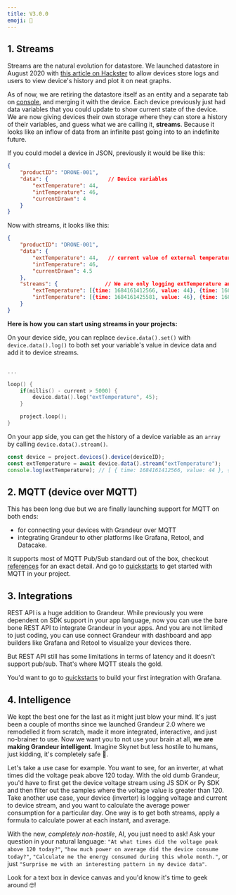 ```yaml
---
title: V3.0.0
emoji: 🚀
---
```


## 1. Streams

Streams are the natural evolution for datastore. We launched datastore in August 2020 with [this article on Hackster](https://www.hackster.io/grandeurdev/data-persistence-in-iot-with-grander-fd09ee) to allow devices store logs and users to view device's history and plot it on neat graphs.

As of now, we are retiring the datastore itself as an entity and a separate tab on [console](https://console.grandeur.dev), and merging it with the device. Each device previously just had data variables that you could update to show current state of the device. We are now giving devices their own storage where they can store a history of their variables, and guess what we are calling it, **streams**. Because it looks like an inflow of data from an infinite past going into to an indefinite future.

If you could model a device in JSON, previously it would be like this:

```json
{
    "productID": "DRONE-001",
    "data": {                   // Device variables
        "extTemperature": 44,
        "intTemperature": 46,
        "currentDrawn": 4
    }
}
```

Now with streams, it looks like this:

```json
{
    "productID": "DRONE-001",
    "data": {
        "extTemperature": 44,   // current value of external temperature
        "intTemperature": 46,
        "currentDrawn": 4.5
    },
    "streams": {               // We are only logging extTemperature and intTemperature in streams
        "extTemperature": [{time: 1684161412566, value: 44}, {time: 1684161413566, value: 45}, {time: 1684161414568, value: 45}, {time: 1684161415569, value: 45}, {time: 1684161416570, value: 45}, {time: 1684161417571, value: 44}, {time: 1684161418573, value: 44}, {time: 1684161419575, value: 43}, {time: 1684161420576, value: 43}, {time: 1684161421577, value: 43}, ...],
        "intTemperature": [{time: 1684161425581, value: 46}, {time: 1684161426582, value: 47}, {time: 1684161427583, value: 47}, {time: 1684161428497, value: 47}, {time: 1684161429498, value: 47}, {time: 1684161430499, value: 46}, {time: 1684161431500, value: 46}, {time: 1684161432501, value: 46}, {time: 1684161433502, value: 47}, {time: 1684161434504, value: 47}, ...],
    }
}
```

**Here is how you can start using streams in your projects:**

On your device side, you can replace `device.data().set()` with `device.data().log()` to both set your variable's value in device data and add it to device streams.

```cpp

...

loop() {
    if(millis() - current > 5000) {
        device.data().log("extTemperature", 45);
    }

    project.loop();
}
```

On your app side, you can get the history of a device variable as an `array` by calling `device.data().stream()`.

```js
const device = project.devices().device(deviceID);
const extTemperature = await device.data().stream("extTemperature");
console.log(extTemperature); // [ { time: 1684161412566, value: 44 }, { time: 1684161413566, value: 45 }, { time: 1684161414568, value: 45 }, { time: 1684161415569, value: 45 }, { time: 1684161416570, value: 45 }, { time: 1684161417571, value: 44 }, { time: 1684161418573, value: 44 }, { time: 1684161419575, value: 43 }, { time: 1684161420576, value: 43 }, { time: 1684161421577, value: 43 }, ...]
```

## 2. MQTT (device over MQTT)

This has been long due but we are finally launching support for MQTT on both ends:
- for connecting your devices with Grandeur over MQTT
- integrating Grandeur to other platforms like Grafana, Retool, and Datacake.

It supports most of MQTT Pub/Sub standard out of the box, checkout [references](references/mqtt) for an exact detail. And go to [quickstarts](../quickstart/getting-started) to get started with MQTT in your project.
 
## 3. Integrations

REST API is a huge addition to Grandeur. While previously you were dependent on SDK support in your app language, now you can use the bare bone REST API to integrate Grandeur in your apps. And you are not limited to just coding, you can use connect Grandeur with dashboard and app builders like Grafana and Retool to visualize your devices there.

But REST API still has some limitations in terms of latency and it doesn't support pub/sub. That's where MQTT steals the gold.

You'd want to go to [quickstarts](quickstart/getting-started) to build your first integration with Grafana.

## 4. Intelligence

We kept the best one for the last as it might just blow your mind. It's just been a couple of months since we launched Grandeur 2.0 where we remodelled it from scratch, made it more integrated, interactive, and just no-brainer to use. Now we want you to not use your brain at all, **we are making Grandeur intelligent**. Imagine Skynet but less hostile to humans, just kidding, it's completely safe 🤖.

Let's take a use case for example. You want to see, for an inverter, at what times did the voltage peak above 120 today. With the old dumb Grandeur, you'd have to first get the device voltage stream using JS SDK or Py SDK and then filter out the samples where the voltage value is greater than 120. Take another use case, your device (inverter) is logging voltage and current to device stream, and you want to calculate the average power consumption for a particular day. One way is to get both streams, apply a formula to calculate power at each instant, and average.

With the new, *completely non-hostile*, AI, you just need to ask! Ask your question in your natural language: `"At what times did the voltage peak above 120 today?"`, `"how much power on average did the device consume today?"`, `"Calculate me the energy consumed during this whole month."`, or just `"Surprise me with an interesting pattern in my device data"`.

Look for a text box in device canvas and you'd know it's time to geek around 🤓!